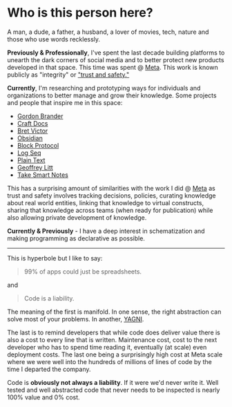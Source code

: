 # Who is this person here?

A man, a dude, a father, a husband, a lover of movies, tech, nature and those who use words recklessly.

**Previously & Professionally**, I've spent the last decade building platforms to unearth the dark corners of social media and
to better protect new products developed in that space. This time was spent @ [Meta](meta.com). This work is known publicly as
"integrity" or ["trust and safety."](https://about.facebook.com/actions/promoting-safety-and-expression/)

**Currently**, I'm researching and prototyping ways for individuals and organizations to better manage and grow their knowledge.
Some projects and people that inspire me in this space:

- [Gordon Brander](https://subconscious.substack.com/)
- [Craft Docs](https://www.craft.do/)
- [Bret Victor](http://worrydream.com/)
- [Obsidian](https://obsidian.md/)
- [Block Protocol](https://blockprotocol.org/)
- [Log Seq](https://logseq.com/)
- [Plain Text](https://plaintextaccounting.org/)
- [Geoffrey Litt](https://www.geoffreylitt.com/)
- [Take Smart Notes](https://takesmartnotes.com/)

This has a surprising amount of similarities with the work I did @ [Meta](meta.com) as trust and safety involves tracking decisions,
policies, curating knowledge about real world entities, linking that knowledge to virtual constructs, sharing that knowledge
across teams (when ready for publication) while also allowing private development of knowledge.

**Currently & Previously** - I have a deep interest in schematization and making programming as declarative as possible.

---

This is hyperbole but I like to say:

> 99% of apps could just be spreadsheets.

and

> Code is a liability.

The meaning of the first is manifold. In one sense, the right abstraction can solve most of your problems. In another, [YAGNI](https://martinfowler.com/bliki/Yagni.html).

The last is to remind developers that while code does deliver value there is also a cost to every line that is written.
Maintenance cost, cost to the next developer who has to spend time reading it, eventually (at scale) even deployment costs. The last
one being a surprisingly high cost at Meta scale where we were well into the hundreds of millions of lines of code by the
time I departed the company.

Code is **obviously not always a liability**. If it were we'd never write it. Well tested and well abstracted code that never
needs to be inspected is nearly 100% value and 0% cost.

